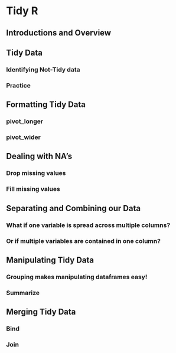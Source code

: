 # Tidy R

## Introductions and Overview

## Tidy Data

### Identifying Not-Tidy data

### Practice

## Formatting Tidy Data

### pivot_longer

### pivot_wider

## Dealing with NA's

### Drop missing values

### Fill missing values

## Separating and Combining our Data

### What if one variable is spread across multiple columns?

### Or if multiple variables are contained in one column?

## Manipulating Tidy Data

### Grouping makes manipulating dataframes easy!

### Summarize

## Merging Tidy Data

### Bind

### Join







